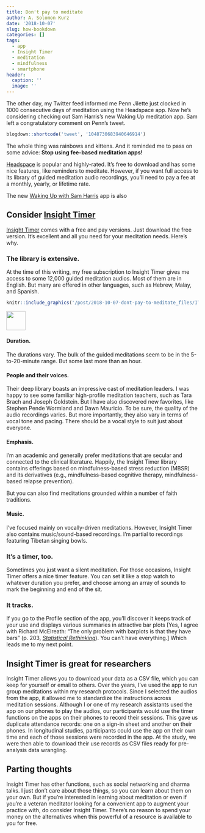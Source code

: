 ```yaml
---
title: Don't pay to meditate
author: A. Solomon Kurz
date: '2018-10-07'
slug: how-bookdown
categories: []
tags:
  - app
  - Insight Timer
  - meditation
  - mindfulness
  - smartphone
header:
  caption: ''
  image: ''
---
```


The other day, my Twitter feed informed me Penn Jilette just clocked in 1000 consecutive days of meditation using the Headspace app. Now he’s considering checking out Sam Harris’s new Waking Up meditation app. Sam left a congratulatory comment on Penn’s tweet.

```r
blogdown::shortcode('tweet', '1048730683940646914')
```

The whole thing was rainbows and kittens. And it reminded me to pass on some advice: **Stop using fee-based meditation apps!**

[Headspace](https://www.headspace.com/headspace-meditation-app) is popular and highly-rated. It’s free to download and has some nice features, like reminders to meditate. However, if you want full access to its library of guided meditation audio recordings, you’ll need to pay a fee at a monthly, yearly, or lifetime rate. 

The new [Waking Up with Sam Harris](https://wakingup.com/home-reviews/?_ga=2.267492553.617729158.1538952176-2137086923.1448849490&utm_expid=.4j5YZcqhSKSYqCMuOBBY-A.1&utm_referrer=https%3A%2F%2Fsamharris.org%2F) app is also 

## Consider [Insight Timer](https://insighttimer.com)

[Insight Timer](https://insighttimer.com) comes with a free and pay versions. Just download the free version. It’s excellent and all you need for your meditation needs. Here’s why.

### The library is extensive.

At the time of this writing, my free subscription to Insight Timer gives me access to some 12,000 guided meditation audios. Most of them are in English. But many are offered in other languages, such as Hebrew, Malay, and Spanish.

```r
knitr::include_graphics('/post/2018-10-07-dont-pay-to-meditate_files/IT_languages.jpg')
```


![](/post/2018-10-07-dont-pay-to-meditate_files/IT_languages.jpg){ height=50px}

#### Duration.

The durations vary. The bulk of the guided meditations seem to be in the 5-to-20-minute range. But some last more than an hour.

#### People and their voices.

Their deep library boasts an impressive cast of meditation leaders. I was happy to see some familiar high-profile meditation teachers, such as Tara Brach and Joseph Goldstein. But I have also discovered new favorites, like Stephen Pende Wormland and Dawn Mauricio. To be sure, the quality of the audio recordings varies. But more importantly, they also vary in terms of vocal tone and pacing. There should be a vocal style to suit just about everyone.

#### Emphasis.

I’m an academic and generally prefer meditations that are secular and connected to the clinical literature. Happily, the Insight Timer library contains offerings based on mindfulness-based stress reduction (MBSR) and its derivatives (e.g., mindfulness-based cognitive therapy, mindfulness-based relapse prevention).

But you can also find meditations grounded within a number of faith traditions.

#### Music.

I’ve focused mainly on vocally-driven meditations. However, Insight Timer also contains music/sound-based recordings. I’m partial to recordings featuring Tibetan singing bowls. 

### It’s a timer, too.

Sometimes you just want a silent meditation. For those occasions, Insight Timer offers a nice timer feature. You can set it like a stop watch to whatever duration you prefer, and choose among an array of sounds to mark the beginning and end of the sit.

### It tracks.

If you go to the Profile section of the app, you’ll discover it keeps track of your use and displays various summaries in attractive bar plots [Yes, I agree with Richard McElreath: "The only problem with barplots is that they have bars" (p. 203, [*Statistical Rethinking*](https://bookdown.org/connect/#/apps/1850/access)). You can’t have everything.] Which leads me to my next point.

## Insight Timer is great for researchers

Insight Timer allows you to download your data as a CSV file, which you can keep for yourself or email to others. Over the years, I’ve used the app to run group meditations within my research protocols. Since I selected the audios from the app, it allowed me to standardize the instructions across meditation sessions. Although I or one of my research assistants used the app on our phones to play the audios, our participants would use the timer functions on the apps on their phones to record their sessions. This gave us duplicate attendance records: one on a sign-in sheet and another on their phones. In longitudinal studies, participants could use the app on their own time and each of those sessions were recorded in the app. At the study, we were then able to download their use records as CSV files ready for pre-analysis data wrangling.

## Parting thoughts

Insight Timer has other functions, such as social networking and dharma talks. I just don’t care about those things, so you can learn about them on your own. But if you’re interested in learning about meditation or even if you’re a veteran meditator looking for a convenient app to augment your practice with, do consider Insight Timer. There’s no reason to spend your money on the alternatives when this powerful of a resource is available to you for free.


